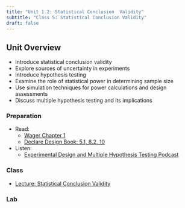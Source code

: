 ```yaml
---
title: "Unit 1.2: Statistical Conclusion  Validity"
subtitle: "Class 5: Statistical Conclusion Validity"
draft: false
---
```


## Unit Overview

-   Introduce statistical conclusion validity
-   Explore sources of uncertainty in experiments
-   Introduce hypothesis testing
-   Examine the role of statistical power in determining sample size
-   Use simulation techniques for power calculations and design assessments
-   Discuss multiple hypothesis testing and its implications


### Preparation

-   Read:
    -   [Wager Chapter 1](https://web.stanford.edu/~swager/causal_inf_book.pdf)
    -   [Declare Design Book: 5.1, 8.2, 10](https://book.declaredesign.org/declaration-diagnosis-redesign/crafting-data-strategy.html)

-   Listen:
    -   [Experimental Design and Multiple Hypothesis Testing Podcast](media/Experimental Design and Multiple Hypothesis Testing.mp3)

### Class

-   [Lecture: Statistical Conclusion Validity](/unit-1/lec-1-2.qmd)

### Lab